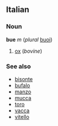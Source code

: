 ==Italian==
===Noun===
'''bue''' ''m'' (''plural'' [[buoi]])

#[[ox]] (''bovine'')

===See also===
*[[bisonte]]
*[[bufalo]]
*[[manzo]]
*[[mucca]]
*[[toro]]
*[[vacca]]
*[[vitello]]